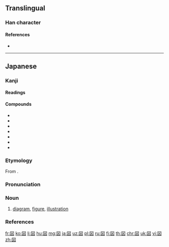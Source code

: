 {{also|圖}}
==Translingual==
{{Han simplified forms|圖|図|图}}

===Han character===
{{Han char|rn=31|rad=囗|as=04|sn=7|four=|canj=WYK|ids=}}

====References====
* {{Han ref|kx=0217.251|dkj=04734|dj=0445.130|hdz=10716.021|uh=56F3|ud=22259}}

----

==Japanese==

===Kanji===
{{ja-kanji|grade=2|rs=囗04|style=s|kyu=圖}}

====Readings====
{{ja-readings
|goon=[[ず]] (zu) < [[づ]] (du)
|kanon=[[と]] (to)
|kun=[[はかる]] (hakaru)}}

====Compounds====
{{der-top|Compounds}}
* {{ja-r|図書|としょ}}
* {{ja-r|地図|ちず}}
* {{ja-r|図会|ずえ}}
* {{ja-r|図画|ずが}}
* {{ja-r|図形|ずけい}}
* {{ja-r|図表|ずひょう}}
* {{ja-r|合図|あいず}}
{{der-bottom}}

===Etymology===
{{ja-kanjitab|ず|yomi=o}}
From {{etyl|ltc|ja|sort=す'}} {{m|zh|圖|tr=du}}.

===Pronunciation===
{{ja-pron|yomi=goon|ず|acc=0|acc_ref=DJR,NHK}}

===Noun===
{{ja-noun|kyu=圖|ず|hhira=づ}}

# [[diagram]], [[figure]], [[illustration]]

===References===
<references/>

[[fr:図]]
[[ko:図]]
[[li:図]]
[[hu:図]]
[[mg:図]]
[[ja:図]]
[[uz:図]]
[[pl:図]]
[[ru:図]]
[[fi:図]]
[[th:図]]
[[chr:図]]
[[uk:図]]
[[vi:図]]
[[zh:図]]